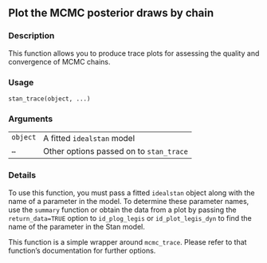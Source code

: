 
## Plot the MCMC posterior draws by chain {.unnumbered}


### Description

This function allows you to produce trace plots for assessing the quality
and convergence of MCMC chains.



### Usage

<pre><code class='language-R'>stan_trace(object, ...)
</code></pre>


### Arguments

<table>
<tr><td style = "white-space: nowrap; font-family: monospace; vertical-align: top"><code id="object">object</code></td>
<td>
A fitted <code>idealstan</code> model
</td></tr>
<tr><td style = "white-space: nowrap; font-family: monospace; vertical-align: top"><code id="...">...</code></td>
<td>
Other options passed on to <code>stan_trace</code>
</td></tr>
</table>


### Details

To use this function, you must pass a fitted <code>idealstan</code> object
along with the name of a parameter in the model. To determine these
parameter names, use the <code>summary</code> function or obtain the data
from a plot by passing the <code>return_data=TRUE</code> option to 
<code>id_plog_legis</code> or <code>id_plot_legis_dyn</code> to find the 
name of the parameter in the Stan model.

This function is a simple wrapper around <code>mcmc_trace</code>. 
Please refer to that function's documentation for further options.


